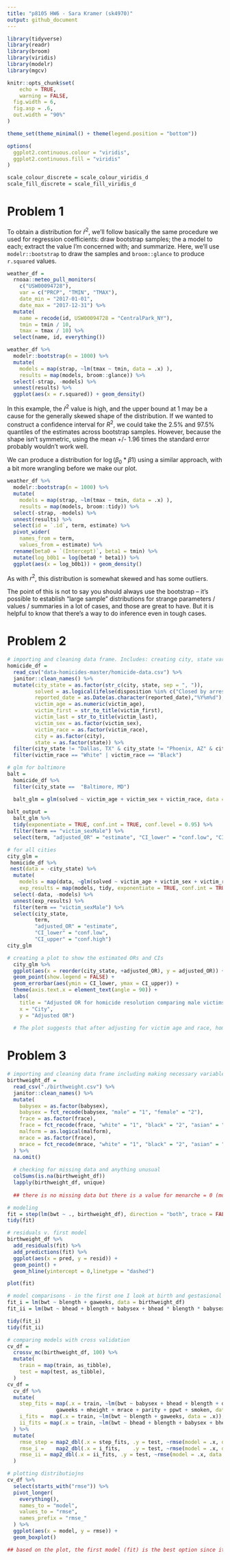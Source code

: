 ```yaml
---
title: "p8105 HW6 - Sara Kramer (sk4970)"
output: github_document
---
```


```r
library(tidyverse)
library(readr)
library(broom)
library(viridis)
library(modelr)
library(mgcv)

knitr::opts_chunk$set(
	echo = TRUE,
	warning = FALSE,
  fig.width = 6,
  fig.asp = .6,
  out.width = "90%"
)

theme_set(theme_minimal() + theme(legend.position = "bottom"))

options(
  ggplot2.continuous.colour = "viridis",
  ggplot2.continuous.fill = "viridis"
)

scale_colour_discrete = scale_colour_viridis_d
scale_fill_discrete = scale_fill_viridis_d
```

# Problem 1
To obtain a distribution for $\hat{r}^2$, we'll follow basically the same procedure we used for regression coefficients: draw bootstrap samples; the a model to each; extract the value I'm concerned with; and summarize. Here, we'll use `modelr::bootstrap` to draw the samples and `broom::glance` to produce `r.squared` values. 

```r
weather_df = 
  rnoaa::meteo_pull_monitors(
    c("USW00094728"),
    var = c("PRCP", "TMIN", "TMAX"), 
    date_min = "2017-01-01",
    date_max = "2017-12-31") %>%
  mutate(
    name = recode(id, USW00094728 = "CentralPark_NY"),
    tmin = tmin / 10,
    tmax = tmax / 10) %>%
  select(name, id, everything())
```


```r
weather_df %>% 
  modelr::bootstrap(n = 1000) %>% 
  mutate(
    models = map(strap, ~lm(tmax ~ tmin, data = .x) ),
    results = map(models, broom::glance)) %>% 
  select(-strap, -models) %>% 
  unnest(results) %>% 
  ggplot(aes(x = r.squared)) + geom_density()
```

In this example, the $\hat{r}^2$ value is high, and the upper bound at 1 may be a cause for the generally skewed shape of the distribution. If we wanted to construct a confidence interval for $R^2$, we could take the 2.5% and 97.5% quantiles of the estimates across bootstrap samples. However, because the shape isn't symmetric, using the mean +/- 1.96 times the standard error probably wouldn't work well.

We can produce a distribution for $\log(\beta_0 * \beta1)$ using a similar approach, with a bit more wrangling before we make our plot.

```r
weather_df %>% 
  modelr::bootstrap(n = 1000) %>% 
  mutate(
    models = map(strap, ~lm(tmax ~ tmin, data = .x) ),
    results = map(models, broom::tidy)) %>% 
  select(-strap, -models) %>% 
  unnest(results) %>% 
  select(id = `.id`, term, estimate) %>% 
  pivot_wider(
    names_from = term, 
    values_from = estimate) %>% 
  rename(beta0 = `(Intercept)`, beta1 = tmin) %>% 
  mutate(log_b0b1 = log(beta0 * beta1)) %>% 
  ggplot(aes(x = log_b0b1)) + geom_density()
```

As with $r^2$, this distribution is somewhat skewed and has some outliers. 

The point of this is not to say you should always use the bootstrap -- it's possible to establish "large sample" distributions for strange parameters / values / summaries in a lot of cases, and those are great to have. But it is helpful to know that there's a way to do inference even in tough cases. 

# Problem 2
```r
# importing and cleaning data frame. Includes: creating city, state variable, a binary variable if solved or unsolved, fixing an error with one of the city, states, updating variables to appropriate types.
homicide_df = 
  read_csv("data-homicides-master/homicide-data.csv") %>% 
  janitor::clean_names() %>%
  mutate(city_state = as.factor(str_c(city, state, sep = ", ")),
         solved = as.logical(ifelse(disposition %in% c("Closed by arrest"), TRUE, FALSE)),
         reported_date = as.Date(as.character(reported_date),"%Y%m%d"),
         victim_age = as.numeric(victim_age),
         victim_first = str_to_title(victim_first),
         victim_last = str_to_title(victim_last),
         victim_sex = as.factor(victim_sex),
         victim_race = as.factor(victim_race),
         city = as.factor(city),
         state = as.factor(state)) %>%
  filter(city_state != "Dallas, TX" & city_state != "Phoenix, AZ" & city_state != "Kansas City, MO" & city_state != "Tulsa, AL") %>%
  filter(victim_race == "White" | victim_race == "Black")

# glm for baltimore
balt = 
  homicide_df %>%
  filter(city_state ==  "Baltimore, MD")

  balt_glm = glm(solved ~ victim_age + victim_sex + victim_race, data = balt, family = "binomial") 
  
balt_output =
  balt_glm %>% 
  tidy(exponentiate = TRUE, conf.int = TRUE, conf.level = 0.95) %>%
  filter(term == "victim_sexMale") %>%
  select(term, "adjusted_OR" = "estimate", "CI_lower" = "conf.low", "CI_upper" = "conf.high")

# for all cities
city_glm = 
 homicide_df %>%
 nest(data = -city_state) %>% 
  mutate(
    models = map(data, ~glm(solved ~ victim_age + victim_sex + victim_race, family = "binomial", data = .x)),
    exp_results = map(models, tidy, exponentiate = TRUE, conf.int = TRUE, conf.level = 0.95)) %>%
  select(-data, -models) %>% 
  unnest(exp_results) %>%
  filter(term == "victim_sexMale") %>%
  select(city_state, 
         term, 
         "adjusted_OR" = "estimate", 
         "CI_lower" = "conf.low",
         "CI_upper" = "conf.high")
city_glm

# creating a plot to show the estimated ORs and CIs
  city_glm %>%
  ggplot(aes(x = reorder(city_state, +adjusted_OR), y = adjusted_OR)) +
  geom_point(show.legend = FALSE) +
  geom_errorbar(aes(ymin = CI_lower, ymax = CI_upper)) +
  theme(axis.text.x = element_text(angle = 90)) +
  labs(
    title = "Adjusted OR for homicide resolution comparing male victims to female victims",
    x = "City",
    y = "Adjusted OR")
  
  # The plot suggests that after adjusting for victim age and race, homicides where the victim is female has higher odds of being solved compared to homicides with a male victim in many of the cities.
```

# Problem 3
```r
# importing and cleaning data frame including making necessary variables character variables and removing missing data
birthweight_df = 
  read_csv("./birthweight.csv") %>% 
  janitor::clean_names() %>%
  mutate(
    babysex = as.factor(babysex),
    babysex = fct_recode(babysex, "male" = "1", "female" = "2"),
    frace = as.factor(frace), 
    frace = fct_recode(frace, "white" = "1", "black" = "2", "asian" = "3", "puerto rican" = "4", "other" = "8"),
    malform = as.logical(malform),
    mrace = as.factor(frace), 
    mrace = fct_recode(mrace, "white" = "1", "black" = "2", "asian" = "3", "puerto rican" = "4")
  ) %>%
  na.omit()
  
  # checking for missing data and anything unusual 
  colSums(is.na(birthweight_df))
  lapply(birthweight_df, unique)
  
  ## there is no missing data but there is a value for menarche = 0 (mother's age), which is odd. 

# modeling
fit = step(lm(bwt ~ ., birthweight_df), direction = "both", trace = FALSE)
tidy(fit)

# residuals v. first model
birthweight_df %>%
  add_residuals(fit) %>%
  add_predictions(fit) %>%
  ggplot(aes(x = pred, y = resid)) + 
  geom_point() +
  geom_hline(yintercept = 0,linetype = "dashed")

plot(fit)

# model comparisons - in the first one I look at birth and gestasional age as predictors. In the second I look at interactions with head circumference, length, and sex. 
fit_i = lm(bwt ~ blength + gaweeks, data = birthweight_df)
fit_ii = lm(bwt ~ bhead + blength + babysex + bhead * blength * babysex, data = birthweight_df)

tidy(fit_i)
tidy(fit_ii)

# comparing models with cross validation
cv_df = 
  crossv_mc(birthweight_df, 100) %>% 
  mutate(
    train = map(train, as_tibble),
    test = map(test, as_tibble),
  )
cv_df = 
  cv_df %>% 
  mutate(
    step_fits = map(.x = train, ~lm(bwt ~ babysex + bhead + blength + delwt + fincome + 
                gaweeks + mheight + mrace + parity + ppwt + smoken, data = .x)),
    i_fits =  map(.x = train, ~lm(bwt ~ blength + gaweeks, data = .x)),
    ii_fits = map(.x = train, ~lm(bwt ~ bhead + blength + babysex + bhead * blength * babysex, data = .x))
  ) %>% 
  mutate(
    rmse_step = map2_dbl(.x = step_fits, .y = test, ~rmse(model = .x, data = .y)),
    rmse_i =    map2_dbl(.x = i_fits,    .y = test, ~rmse(model = .x, data = .y)),
    rmse_ii = map2_dbl(.x = ii_fits, .y = test, ~rmse(model = .x, data = .y))
  )

# plotting distributiojns
cv_df %>% 
  select(starts_with("rmse")) %>% 
  pivot_longer(
    everything(),
    names_to = "model",
    values_to = "rmse",
    names_prefix = "rmse_"
  ) %>% 
  ggplot(aes(x = model, y = rmse)) +
  geom_boxplot()

## based on the plot, the first model (fit) is the best option since it has, on average, the lowest rmse values
```
